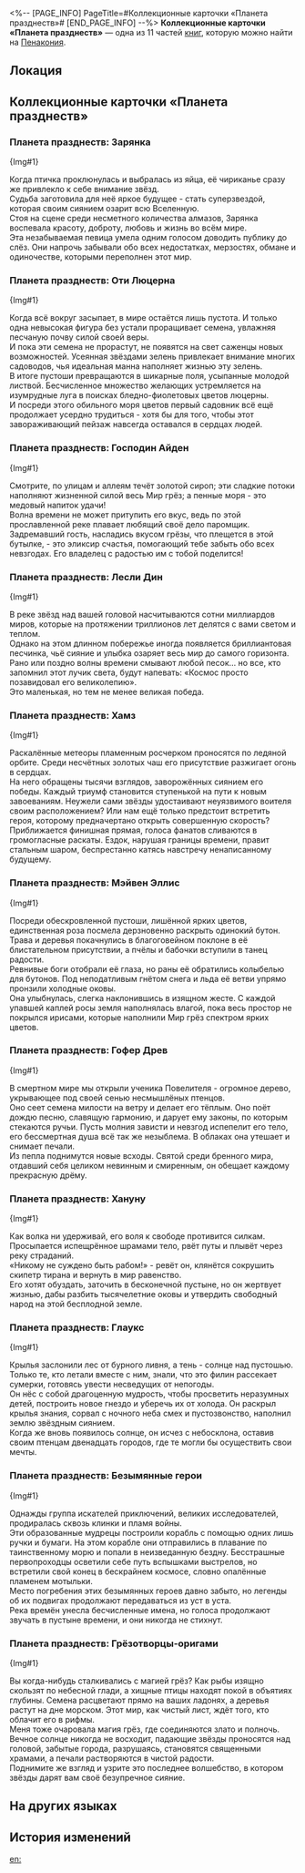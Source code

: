 <%-- [PAGE_INFO]
PageTitle=#Коллекционные карточки «Планета празднеств»#
[END_PAGE_INFO] --%>
{{Дополнить}}
{{Книга Инфобокс
|id           = 313
|partIds      = 190573;190576;190578;190580;190577;190586;190587;190574;190575;190579;190624
|Название     = 
|Изображение  = Предмет Журнал Пенакония.png
|Мир          = Пенакония
|Томов        = 11
|Автор        = <!--нужно добавить-->
|Описание     = Лимитированные карточки со знаменитостями Пенаконии, разработанные компанией Миргрёз Интертеймент™ по заказу издательства «Люцерна Пресс». Все права защищены, незаконное распространение карается законом.
|Том1         = {{tx}}
|Источник1    = {{tx|Отсутствует источник}}
|Том2         = {{tx}}
|Источник2    = {{tx|Отсутствует источник}}
|Том3         = {{tx}}
|Источник3    = {{tx|Отсутствует источник}}
|Том4         = {{tx}}
|Источник4    = {{tx|Отсутствует источник}}
|Том5         = {{tx}}
|Источник5    = {{tx|Отсутствует источник}}
|Том6         = {{tx}}
|Источник6    = {{tx|Отсутствует источник}}
|Том7         = {{tx}}
|Источник7    = {{tx|Отсутствует источник}}
|Том8         = {{tx}}
|Источник8    = {{tx|Отсутствует источник}}
|Том9         = {{tx}}
|Источник9    = {{tx|Отсутствует источник}}
|Том10        = {{tx}}
|Источник10   = {{tx|Отсутствует источник}}
|Том11        = {{tx}}
|Источник11   = {{tx|Отсутствует источник}}
|Персонажи    = 
|Фракции      = 
}}
'''Коллекционные карточки «Планета празднеств»''' — одна из 11 частей [[Книги|книг]], которую можно найти на [[Пенакония]].

==Локация==
{{Отметка карты|<!--название карты-->|<!--id отметки-->}}

==Коллекционные карточки «Планета празднеств»==
===Планета празднеств: Зарянка===
{Img#1}<br />
''{{Размер|-2|Коллекционная карточка из серии «Планета празднеств» от компании Миргрёз Интертеймент™ по заказу издательства «Люцерна Пресс». Все права защищены. Воспроизведение без разрешения преследуется по закону.}}''

Когда птичка проклюнулась и выбралась из яйца, её чириканье сразу же привлекло к себе внимание звёзд.<br />
Судьба заготовила для неё яркое будущее - стать суперзвездой, которая своим сиянием озарит всю Вселенную.<br />
Стоя на сцене среди несметного количества алмазов, Зарянка воспевала красоту, доброту, любовь и жизнь во всём мире.<br />
Эта незабываемая певица умела одним голосом доводить публику до слёз. Они напрочь забывали обо всех недостатках, мерзостях, обмане и одиночестве, которыми переполнен этот мир.

===Планета празднеств: Оти Люцерна===
{Img#1}<br />
''{{Размер|-2|Коллекционная карточка из серии «Планета празднеств» от компании Миргрёз Интертеймент™ по заказу издательства «Люцерна Пресс». Все права защищены. Воспроизведение без разрешения преследуется по закону.}}''

Когда всё вокруг засыпает, в мире остаётся лишь пустота. И только одна невысокая фигура без устали проращивает семена, увлажняя песчаную почву силой своей веры.<br />
И пока эти семена не прорастут, не появятся на свет саженцы новых возможностей. Усеянная звёздами зелень привлекает внимание многих садоводов, чья идеальная манна наполняет жизнью эту зелень.<br />
В итоге пустоши превращаются в шикарные поля, усыпанные молодой листвой. Бесчисленное множество желающих устремляется на изумрудные луга в поисках бледно-фиолетовых цветов люцерны.<br />
И посреди этого обильного моря цветов первый садовник всё ещё продолжает усердно трудиться - хотя бы для того, чтобы этот завораживающий пейзаж навсегда оставался в сердцах людей.

===Планета празднеств: Господин Айден===
{Img#1}<br />
''{{Размер|-2|Коллекционная карточка из серии «Планета празднеств» от компании Миргрёз Интертеймент™ по заказу издательства «Люцерна Пресс». Все права защищены. Воспроизведение без разрешения преследуется по закону.}}''

Смотрите, по улицам и аллеям течёт золотой сироп; эти сладкие потоки наполняют жизненной силой весь Мир грёз; а пенные моря - это медовый напиток удачи!<br />
Волна времени не может притупить его вкус, ведь по этой прославленной реке плавает любящий своё дело паромщик.<br />
Задремавший гость, насладись вкусом грёзы, что плещется в этой бутылке, - это эликсир счастья, помогающий тебе забыть обо всех невзгодах. Его владелец с радостью им с тобой поделится!

===Планета празднеств: Лесли Дин===
{Img#1}<br />
''{{Размер|-2|Коллекционная карточка из серии «Планета празднеств» от компании Миргрёз Интертеймент™ по заказу издательства «Люцерна Пресс». Все права защищены. Воспроизведение без разрешения преследуется по закону.}}''

В реке звёзд над вашей головой насчитываются сотни миллиардов миров, которые на протяжении триллионов лет делятся с вами светом и теплом.<br />
Однако на этом длинном побережье иногда появляется бриллиантовая песчинка, чьё сияние и улыбка озаряет весь мир до самого горизонта.<br />
Рано или поздно волны времени смывают любой песок... но все, кто запомнил этот лучик света, будут напевать: «Космос просто позавидовал его великолепию».<br />
Это маленькая, но тем не менее великая победа.

===Планета празднеств: Хамз===
{Img#1}<br />
''{{Размер|-2|Коллекционная карточка из серии «Планета празднеств» от компании Миргрёз Интертеймент™ по заказу издательства «Люцерна Пресс». Все права защищены. Воспроизведение без разрешения преследуется по закону.}}''

Раскалённые метеоры пламенным росчерком проносятся по ледяной орбите. Среди несчётных золотых чаш его присутствие разжигает огонь в сердцах.<br />
На него обращены тысячи взглядов, заворожённых сиянием его победы. Каждый триумф становится ступенькой на пути к новым завоеваниям. Неужели сами звёзды удостаивают неуязвимого воителя своим расположением? Или нам ещё только предстоит встретить героя, которому предначертано открыть совершенную скорость?<br />
Приближается финишная прямая, голоса фанатов сливаются в громогласные раскаты. Ездок, нарушая границы времени, правит стальным шаром, беспрестанно катясь навстречу ненаписанному будущему.

===Планета празднеств: Мэйвен Эллис===
{Img#1}<br />
''{{Размер|-2|Коллекционная карточка из серии «Планета празднеств» от компании Миргрёз Интертеймент™ по заказу издательства «Люцерна Пресс». Все права защищены. Воспроизведение без разрешения преследуется по закону.}}''

Посреди обескровленной пустоши, лишённой ярких цветов, единственная роза посмела дерзновенно раскрыть одинокий бутон.<br />
Трава и деревья покачнулись в благоговейном поклоне в её блистательном присутствии, а пчёлы и бабочки вступили в танец радости.<br />
Ревнивые боги отобрали её глаза, но раны её обратились колыбелью для бутонов. Под неподатливым гнётом снега и льда её ветви упрямо пронзили холодные оковы.<br />
Она улыбнулась, слегка наклонившись в изящном жесте. С каждой упавшей каплей росы земля наполнялась влагой, пока весь простор не покрылся ирисами, которые наполнили Мир грёз спектром ярких цветов.

===Планета празднеств: Гофер Древ===
{Img#1}<br />
''{{Размер|-2|Коллекционная карточка из серии «Планета празднеств» от компании Миргрёз Интертеймент™ по заказу издательства «Люцерна Пресс». Все права защищены. Воспроизведение без разрешения преследуется по закону.}}''

В смертном мире мы открыли ученика Повелителя - огромное дерево, укрывающее под своей сенью несмышлёных птенцов.<br />
Оно сеет семена милости на ветру и делает его тёплым. Оно поёт дождю песню, славящую гармонию, и дарует ему законы, по которым стекаются ручьи. Пусть молния зависти и невзгод испепелит его тело, его бессмертная душа всё так же незыблема. В облаках она утешает и снимает печали.<br />
Из пепла поднимутся новые всходы. Святой среди бренного мира, отдавший себя целиком невинным и смиренным, он обещает каждому прекрасную дрёму.

===Планета празднеств: Хануну===
{Img#1}<br />
''{{Размер|-2|Коллекционная карточка из серии «Планета празднеств» от компании Миргрёз Интертеймент™ по заказу издательства «Люцерна Пресс». Все права защищены. Воспроизведение без разрешения преследуется по закону.}}''

Как волка ни удерживай, его воля к свободе противится силкам.<br />
Просыпается испещрённое шрамами тело, рвёт путы и плывёт через реку страданий.<br />
«Никому не суждено быть рабом!» - ревёт он, клянётся сокрушить скипетр тирана и вернуть в мир равенство.<br />
Его хотят обуздать, заточить в бесконечной пустыне, но он жертвует жизнью, дабы разбить тысячелетние оковы и утвердить свободный народ на этой бесплодной земле.

===Планета празднеств: Глаукс===
{Img#1}<br />
''{{Размер|-2|Коллекционная карточка из серии «Планета празднеств» от компании Миргрёз Интертеймент™ по заказу издательства «Люцерна Пресс». Все права защищены. Воспроизведение без разрешения преследуется по закону.}}''

Крылья заслонили лес от бурного ливня, а тень - солнце над пустошью. Только те, кто летали вместе с ним, знали, что это филин рассекает сумерки, готовясь увести несведущих от непогоды.<br />
Он нёс с собой драгоценную мудрость, чтобы просветить неразумных детей, построить новое гнездо и уберечь их от холода. Он раскрыл крылья знания, сорвал с ночного неба смех и пустозвонство, наполнил землю звёздным сиянием.<br />
Когда же вновь появилось солнце, он исчез с небосклона, оставив своим птенцам двенадцать городов, где те могли бы осуществить свои мечты.

===Планета празднеств: Безымянные герои===
{Img#1}<br />
''{{Размер|-2|Коллекционная карточка из серии «Планета празднеств» от компании Миргрёз Интертеймент™ по заказу издательства «Люцерна Пресс». Все права защищены. Воспроизведение без разрешения преследуется по закону.}}''

Однажды группа искателей приключений, великих исследователей, продиралась сквозь клинки и пламя войны.<br />
Эти образованные мудрецы построили корабль с помощью одних лишь ручки и бумаги. На этом корабле они отправились в плавание по таинственному морю и попали в неизведанную бездну. Бесстрашные первопроходцы осветили себе путь вспышками выстрелов, но встретили свой конец в бескрайнем космосе, словно опалённые пламенем мотыльки.<br />
Место погребения этих безымянных героев давно забыто, но легенды об их подвигах продолжают передаваться из уст в уста.<br />
Река времён унесла бесчисленные имена, но голоса продолжают звучать в пустыне времени, и они никогда не стихнут.

===Планета празднеств: Грёзотворцы-оригами===
{Img#1}<br />
''{{Размер|-2|Коллекционная карточка из серии «Планета празднеств» от компании Миргрёз Интертеймент™ по заказу издательства «Люцерна Пресс». Все права защищены. Воспроизведение без разрешения преследуется по закону.}}''

Вы когда-нибудь сталкивались с магией грёз? Как рыбы изящно скользят по небесной глади, а хищные птицы находят покой в объятиях глубины. Семена расцветают прямо на ваших ладонях, а деревья растут на дне морском. Этот мир, как чистый лист, ждёт того, кто облачит его в рифмы.<br />
Меня тоже очаровала магия грёз, где соединяются злато и полночь. Вечное солнце никогда не восходит, падающие звёзды проносятся над головой, забытые города, разрушаясь, становятся священными храмами, а печали растворяются в чистой радости.<br />
Поднимите же взгляд и узрите это последнее волшебство, в котором звёзды дарят вам своё безупречное сияние.

==На других языках==
{{На других языках
|en   = Planet of Festivities Collectible Card
|zhs  = 盛会之星收藏卡
|zht  = 盛會之星收藏卡
|ja   = 宴の星コレクションカード
|ko   = 축제의 별 컬렉션 카드
|es   = Carta coleccionable del planeta de las celebraciones
|fr   = Carte à collectionner de la planète des festivités
|ru   = Коллекционные карточки «Планета празднеств»
|th   = การ์ดสะสมดาวแห่งการเฉลิมฉลอง
|vi   = Thẻ Sưu Tập Hành Tinh Lễ Hội
|de   = Sammelkarte: Planet der Festlichkeiten
|id   = Kartu Koleksi Planet Perayaan
|pt   = Cartão Colecionável do Planeta das Festividades
}}

==История изменений==
{{История изменений|3.5}}

[[en:]]